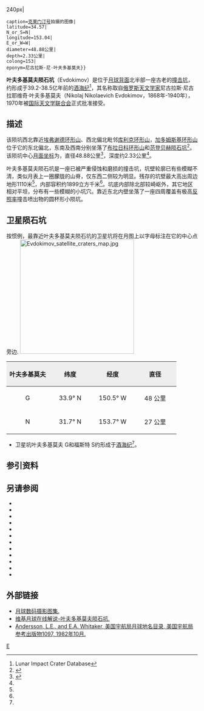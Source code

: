 {{lunar crater data|
 image=Normal evdokimov-large.jpg{{!}}240px|
 caption=[[克莱门汀号|克莱门汀号]]拍摄的图像|
 latitude=34.57|
 N_or_S=N|
 longitude=153.04|
 E_or_W=W|
 diameter=48.88公里|
 depth=2.33公里|
 colong=153|
 eponym=尼古拉斯·尼·叶夫多基莫夫}}
'''叶夫多基莫夫陨石坑'''（Evdokimov）是位于[[月球背面|月球背面]]北半部一座古老的[[撞击坑|撞击坑]]，约形成于39.2-38.5亿年前的[[酒海纪|酒海纪]]<ref name=LICD>Lunar Impact Crater Database</ref>，其名称取自[[俄罗斯|俄罗斯]][[天文学家|天文学家]]尼古拉斯·尼古拉耶维奇·叶夫多基莫夫（Nikolaj Nikolaevich Evdokimov，1868年-1940年），1970年被[[国际天文学联合会|国际天文学联合会]]正式批准接受。

==描述==  
该陨坑西北靠近[[埃弗谢德环形山|埃弗谢德环形山]]、西北偏北毗邻[[库利克环形山|库利克环形山]]，[[加多姆斯基环形山|加多姆斯基环形山]]位于它的东北偏北，东南及西南分别坐落了[[布拉日科环形山|布拉日科环形山]]和[[范登贝赫陨石坑|范登贝赫陨石坑]]<ref>{{Cite web |url=http://planetarynames.wr.usgs.gov/images/Lunar/lac_67_lo.pdf |title=Crater Evdokimov on the map LAC-67. |accessdate=2017-03-22 |archive-date=2013-02-20 |archive-url=https://web.archive.org/web/20130220171830/http://planetarynames.wr.usgs.gov/images/Lunar/lac_67_lo.pdf |dead-url=no }}</ref>。该陨坑中心[[月面坐标|月面坐标]]为{{Coord|34.57|N|153.04|W|globe:Moon|nogoogle=1|noosm=1}}，直径48.88公里<ref name="IAU">{{Cite web |url=http://planetarynames.wr.usgs.gov/Feature/1884 |title=Directory of the International Astronomical Union |accessdate=2017-03-22 |archive-date=2017-08-04 |archive-url=https://web.archive.org/web/20170804021714/https://planetarynames.wr.usgs.gov/Feature/1884 |dead-url=no }}</ref>，深度约2.33公里<ref name="LICD"/>。

叶夫多基莫夫陨石坑是一座已被严重侵蚀和磨损的撞击坑，坑壁轮廓已有些模糊不清，类似月表上一圈朦胧的山脊，仅东西二侧较为明显。残存的坑壁最大高出周边地形1110米<ref name="LICD"/>，内部容积约1899立方千米<ref name="LICD"/>。坑底内部除北部较崎岖外，其它地区相对平坦，分布有一些模糊的小坑穴。靠近东北内壁坐落了一座四周覆盖有极高[[反照率|反照率]]撞击喷出物的圆杯形小陨坑。

==卫星陨石坑==
按惯例，最靠近叶夫多基莫夫陨石坑的卫星坑将在月图上以字母标注在它的中心点旁边.
[[Image:Evdokimov_satellite_craters_map.jpg|300px]]

{| class="wikitable"
!width="25%" style="background:#eeeeee;" |叶夫多基莫夫 
!width="25%" style="background:#eeeeee;" |纬度
!width="25%" style="background:#eeeeee;" |经度
!width="25%" style="background:#eeeeee;" |直径
|-
|align="center"|G
|align="center"|33.9° N
|align="center"|150.5° W
|align="center"|48 公里
|-
|align="center"|N
|align="center"|31.7° N
|align="center"|153.7° W
|align="center"|27 公里
|}{{clear}}
* 卫星坑叶夫多基莫夫 G和福斯特 S约形成于[[酒海纪|酒海纪]]<ref name="LICD"/>。

==参引资料==
{{Reflist}}

==另请参阅==
{{refbegin}}
* {{cite book
  | last1 = Andersson
  | first1 = L. E.
  | last2 = Whitaker
  | first2 = E. A.
  | authorlink2 = Ewen Whitaker
  | date = 1982
  | title = [[NASA|NASA]] Catalogue of Lunar Nomenclature
  | publisher = NASA RP-1097
  | ref = harv
  }}
* {{cite web
  | last = Blue
  | first = Jennifer
  | date = July 25, 2007
  | title = Gazetteer of Planetary Nomenclature
  | publisher = [[United_States_Geological_Survey|USGS]]
  | url = http://planetarynames.wr.usgs.gov/
  | accessdate = 2007-08-05
  | ref = harv
  | archive-date = 2018-12-25
  | archive-url = https://web.archive.org/web/20181225170157/https://planetarynames.wr.usgs.gov/
  | dead-url = no
  }}
* {{cite book
  | last1 = Bussey
  | first1 = B.
  | authorlink1 = Ben Bussey
  | last2 = Spudis
  | first2 = P.
  | authorlink2 = Paul Spudis
  | date = 2004
  | title = The Clementine Atlas of the Moon
  | publisher = Cambridge University Press
  | location = New York
  | isbn = 978-0-521-81528-4
  | ref = harv
  }}
* {{cite book
  | last1 = Cocks
  | first1 = Elijah E.
  | last2 = Cocks
  | first2 = Josiah C.
  | date = 1995
  | title = Who's Who on the Moon: A Biographical Dictionary of Lunar Nomenclature
  | url = https://archive.org/details/isbn_9780936389271
  | publisher = Tudor Publishers
  | isbn = 978-0-936389-27-1
  | ref = harv
  }}
* {{cite web
  | last = McDowell
  | first = Jonathan
  | date = July 15, 2007
  | url = http://host.planet4589.org/astro/lunar/
  | title = Lunar Nomenclature
  | publisher = Jonathan's Space Report
  | accessdate = 2007-10-24
  | ref = harv
  | archive-date = 2018-12-25
  | archive-url = https://web.archive.org/web/20181225170156/http://host.planet4589.org/astro/lunar/
  | dead-url = no
  }}
* {{cite journal| last1 = Menzel| first1 = D. H.| last2 = Minnaert| first2 = M.| last3 = Levin| first3 = B.| last4 = Dollfus| first4 = A.| last5 = Bell| first5 = B.| title = Report on Lunar Nomenclature by the Working Group of Commission 17 of the IAU| doi = 10.1007/BF00171763| journal = Space Science Reviews| volume = 12| issue = 2| pages = 136–186| date = 1971| bibcode = 1971SSRv...12..136M| ref = harv}}
* {{cite book
  | first = Patrick
  | last = Moore
  | authorlink = Patrick Moore
  | date = 2001
  | title = On the Moon
  | url = https://archive.org/details/patrickmooreonmo00patr
  | publisher = Sterling Publishing Co.
  | isbn = 978-0-304-35469-6
  | ref = harv
  }}
* {{cite book
  | first = Fred W.
  | last = Price
  | date = 1988
  | title = The Moon Observer's Handbook
  | publisher = Cambridge University Press
  | isbn = 978-0-521-33500-3
  | ref = harv
  }}
* {{cite book
  | last = Rükl
  | first = Antonín
  | authorlink = Antonín Rükl
  | date = 1990
  | title = Atlas of the Moon
  | publisher = Kalmbach Books
  | isbn = 978-0-913135-17-4
  | ref = harv
  }}
* {{cite book
  | last = Webb
  | first = Rev. T. W.
  | authorlink = Thomas William Webb
  | date = 1962
  | title = Celestial Objects for Common Telescopes
  | url = https://archive.org/details/celestialobjects00webb
  | edition = 6th revised
  | publisher = Dover
  | isbn = 978-0-486-20917-3
  | ref = harv
  }}
* {{cite book
  | first = Ewen A.
  | last = Whitaker
  | authorlink = Ewen Whitaker
  | date = 1999
  | title = Mapping and Naming the Moon
  | publisher = Cambridge University Press
  | isbn = 978-0-521-62248-6
  | ref = harv
  }}
* {{cite book
  | first = Peter T.
  | last = Wlasuk
  | date = 2000
  | title = Observing the Moon
  | publisher = Springer
  | isbn = 978-1-85233-193-1
  | ref = harv
 }}
{{refend}}

==外部链接==
*[http://www.lpi.usra.edu/resources/lunar_orbiter/bin/srch_nam.shtml?Evdokimov%7C0 月球数码摄影图集.]{{Wayback|url=http://www.lpi.usra.edu/resources/lunar_orbiter/bin/srch_nam.shtml?Evdokimov%7C0 |date=20160807114552 }}
*[http://the-moon.wikispaces.com/Evdokimov 维基月球在线解说-叶夫多基莫夫陨石坑.]{{Wayback|url=http://the-moon.wikispaces.com/Evdokimov |date=20180530155838 }}
*[http://planet4589.org/astro/lunar/RP-1097.pdf Andersson, L.E., and E.A. Whitaker, 美国宇航局月球地名目录, 美国宇航局参考出版物1097, 1982年10月.]{{Wayback|url=http://planet4589.org/astro/lunar/RP-1097.pdf |date=20141006125838 }}

[[Category:月球环形山|E]]
{{月球環形山 (C-F)}}